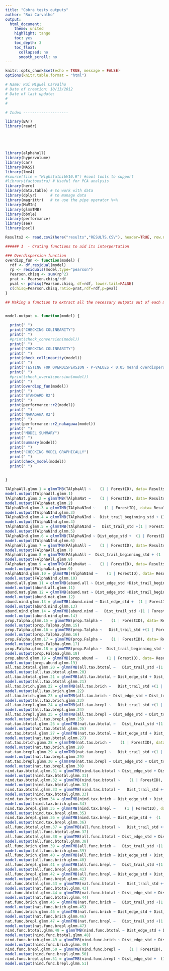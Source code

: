 ```yaml
---
title: "Cobra tests outputs"
author: "Rui Carvalho"
output:
  html_document:
    theme: united
    highlight: tango
    toc: yes
    toc_depth: 3
    toc_float:
      collapsed: no
      smooth_scroll: no
---
```



```r
knitr::opts_chunk$set(echo = TRUE, message = FALSE)
options(knitr.table.format = "html")

```



```r


# Name: Rui Miguel Carvalho
# Date of creation: 10/13/2012
# Date of last update: 
# 
# 

# Index --------------------

library(BAT)
library(readr)





library(alphahull)
library(hypervolume)
library(car)
library(MASS)
library(lme4)
#source(file = "HighstatLibV10.R") #cool tools to support
#library(factoextra) # Useful for PCA analysis
library(here)
library(data.table) # to work with data
library(dplyr)      # to manage data
library(magrittr)   # to use the pipe operator %>% 
library(MuMIn)
library(glmmTMB)
library(bbmle)
library(performance)
library(see)
library(pscl)

Results2 <- read.csv2(here("results","RESULTS.CSV"), header=TRUE, row.names = 1,  stringsAsFactors = T,sep = ",", dec = ".")

###### 1  - Crating functions to aid its interpertation

### Overdispersion function
overdisp_fun <- function(model) {
  rdf <- df.residual(model)
  rp <- residuals(model,type="pearson")
  Pearson.chisq <- sum(rp^2)
  prat <- Pearson.chisq/rdf
  pval <- pchisq(Pearson.chisq, df=rdf, lower.tail=FALSE)
  c(chisq=Pearson.chisq,ratio=prat,rdf=rdf,p=pval)
}

## Making a function to extract all the necessary outputs out of each model


model.output <- function(model) {
  
  print(" ")
  print("CHECKING COLINEARITY")
  print(" ")
  #print(check_conversion(model))
  print(" ")
  print("CHECKING COLINEARITY")
  print(" ")
  print(check_collinearity(model))
  print(" ")
  print("TESTING FOR OVERDISPERSION - P-VALUES < 0.05 meand overdispersion")
  print(" ")
  #print(check_overdispersion(model))
  print(" ")
  print(overdisp_fun(model))
  print(" ")
  print("STANDARD R2")
  print(" ")
  print(performance::r2(model))
  print(" ")
  print("NAKAGAWA R2")
  print(" ")
  print(performance::r2_nakagawa(model))
  print(" ")
  print("MODEL SUMMARY")
  print(" ")
  print(summary(model))
  print(" ")
  print("CHECKING MODEL GRAPHICALLY")
  print(" ")
  print(check_model(model))
  print(" ")

  
}

TAlphaAll.glmm.1 = glmmTMB(TAlphaAll ~    (1 | ForestID), data= Results2,family = "poisson") 
model.output(TAlphaAll.glmm.1)  
TAlphaNat.glmm.2 = glmmTMB(TAlphaNat ~    (1 | ForestID), data= Results2,family = "poisson") 
model.output(TAlphaNat.glmm.2)  
TAlphaNInd.glmm.3 = glmmTMB(TAlphaNInd ~    (1 | ForestID), data= Results2,family = "poisson") 
model.output(TAlphaNInd.glmm.3)  
TAlphaNInd.glmm.4 = glmmTMB(TAlphaNInd ~  Dist_trail_beginning_std + (1 | ForestID), data= Results2,family = "poisson") 
model.output(TAlphaNInd.glmm.4)  
TAlphaNInd.glmm.5 = glmmTMB(TAlphaNInd ~   Dist_trail_std +(1 | ForestID), data= Results2,family = "poisson") 
model.output(TAlphaNInd.glmm.5)  
TAlphaNInd.glmm.6 = glmmTMB(TAlphaNInd ~ Dist_edge_std +  (1 | ForestID), data= Results2,family = "poisson") 
model.output(TAlphaNInd.glmm.6)  
FAlphaAll.glmm.7 = glmmTMB(FAlphaAll ~    (1 | ForestID), data= Results2,family = "Gamma") 
model.output(FAlphaAll.glmm.7)  
FAlphaAll.glmm.8 = glmmTMB(FAlphaAll ~  Dist_trail_beginning_std + (1 | ForestID), data= Results2,family = "Gamma") 
model.output(FAlphaAll.glmm.8)  
FAlphaNat.glmm.9 = glmmTMB(FAlphaNat ~    (1 | ForestID), data= Results2,family = "Gamma") 
model.output(FAlphaNat.glmm.9)  
FAlphaNInd.glmm.10 = glmmTMB(FAlphaNInd ~    (1 | ForestID), data= Results2,family = "poisson") 
model.output(FAlphaNInd.glmm.10)  
abund.all.glmm.11 = glmmTMB(abund.all ~ Dist_edge_std +Dist_trail_beginning_std +Dist_trail_std +(1 | ForestID), data= Results2,family = "nbinom1") 
model.output(abund.all.glmm.11)  
abund.nat.glmm.12 = glmmTMB(abund.nat ~ Dist_edge_std +Dist_trail_beginning_std +Dist_trail_std +(1 | ForestID), data= Results2,family = "nbinom1") 
model.output(abund.nat.glmm.12)  
abund.nind.glmm.13 = glmmTMB(abund.nind ~ Dist_edge_std +  (1 | ForestID), data= Results2,family = "nbinom1") 
model.output(abund.nind.glmm.13)  
abund.nind.glmm.14 = glmmTMB(abund.nind ~   Dist_trail_std +(1 | ForestID), data= Results2,family = "nbinom1") 
model.output(abund.nind.glmm.14)  
prop.Talpha.glmm.15 = glmmTMB(prop.Talpha ~    (1 | ForestID), data= Results2,family = "beta_family") 
model.output(prop.Talpha.glmm.15)  
prop.Talpha.glmm.16 = glmmTMB(prop.Talpha ~   Dist_trail_std +(1 | ForestID), data= Results2,family = "beta_family") 
model.output(prop.Talpha.glmm.16)  
prop.Falpha.glmm.17 = glmmTMB(prop.Falpha ~    (1 | ForestID), data= Results2,family = "beta_family") 
model.output(prop.Falpha.glmm.17)  
prop.Falpha.glmm.18 = glmmTMB(prop.Falpha ~  Dist_trail_beginning_std + (1 | ForestID), data= Results2,family = "beta_family") 
model.output(prop.Falpha.glmm.18)  
prop.abund.glmm.19 = glmmTMB(prop.abund ~    (1 | ForestID), data= Results2,family = "beta_family") 
model.output(prop.abund.glmm.19)  
all.tax.btotal.glmm.20 = glmmTMB(all.tax.btotal ~   Dist_trail_std +(1 | ForestID), data= Results2,family = "beta_family") 
model.output(all.tax.btotal.glmm.20)  
all.tax.btotal.glmm.21 = glmmTMB(all.tax.btotal ~ Dist_edge_std + Dist_trail_std +(1 | ForestID), data= Results2,family = "beta_family") 
model.output(all.tax.btotal.glmm.21)  
all.tax.brich.glmm.22 = glmmTMB(all.tax.brich ~   Dist_trail_std +(1 | ForestID), data= Results2,family = "beta_family") 
model.output(all.tax.brich.glmm.22)  
all.tax.brich.glmm.23 = glmmTMB(all.tax.brich ~ Dist_edge_std + Dist_trail_std +(1 | ForestID), data= Results2,family = "beta_family") 
model.output(all.tax.brich.glmm.23)  
all.tax.brepl.glmm.24 = glmmTMB(all.tax.brepl ~   Dist_trail_std +(1 | ForestID), data= Results2,family = "beta_family") 
model.output(all.tax.brepl.glmm.24)  
all.tax.brepl.glmm.25 = glmmTMB(all.tax.brepl ~ Dist_edge_std + Dist_trail_std +(1 | ForestID), data= Results2,family = "beta_family") 
model.output(all.tax.brepl.glmm.25)  
nat.tax.btotal.glmm.26 = glmmTMB(nat.tax.btotal ~   Dist_trail_std +(1 | ForestID), data= Results2,family = "beta_family") 
model.output(nat.tax.btotal.glmm.26)  
nat.tax.btotal.glmm.27 = glmmTMB(nat.tax.btotal ~ Dist_edge_std + Dist_trail_std +(1 | ForestID), data= Results2,family = "beta_family") 
model.output(nat.tax.btotal.glmm.27)  
nat.tax.brich.glmm.28 = glmmTMB(nat.tax.brich ~    (1 | ForestID), data= Results2,family = "beta_family") 
model.output(nat.tax.brich.glmm.28)  
nat.tax.brepl.glmm.29 = glmmTMB(nat.tax.brepl ~   Dist_trail_std +(1 | ForestID), data= Results2,family = "beta_family") 
model.output(nat.tax.brepl.glmm.29)  
nat.tax.brepl.glmm.30 = glmmTMB(nat.tax.brepl ~ Dist_edge_std + Dist_trail_std +(1 | ForestID), data= Results2,family = "beta_family") 
model.output(nat.tax.brepl.glmm.30)  
nind.tax.btotal.glmm.31 = glmmTMB(nind.tax.btotal ~ Dist_edge_std + Dist_trail_std +(1 | ForestID), data= Results2,family = "beta_family") 
model.output(nind.tax.btotal.glmm.31)  
nind.tax.btotal.glmm.32 = glmmTMB(nind.tax.btotal ~    (1 | ForestID), data= Results2,family = "beta_family") 
model.output(nind.tax.btotal.glmm.32)  
nind.tax.btotal.glmm.33 = glmmTMB(nind.tax.btotal ~   Dist_trail_std +(1 | ForestID), data= Results2,family = "beta_family") 
model.output(nind.tax.btotal.glmm.33)  
nind.tax.brich.glmm.34 = glmmTMB(nind.tax.brich ~ Dist_edge_std + Dist_trail_std +(1 | ForestID), data= Results2,family = "beta_family") 
model.output(nind.tax.brich.glmm.34)  
nind.tax.brepl.glmm.35 = glmmTMB(nind.tax.brepl ~    (1 | ForestID), data= Results2,family = "beta_family") 
model.output(nind.tax.brepl.glmm.35)  
nind.tax.brepl.glmm.36 = glmmTMB(nind.tax.brepl ~ Dist_edge_std +  (1 | ForestID), data= Results2,family = "beta_family") 
model.output(nind.tax.brepl.glmm.36)  
all.func.btotal.glmm.37 = glmmTMB(all.func.btotal ~   Dist_trail_std +(1 | ForestID), data= Results2,family = "beta_family") 
model.output(all.func.btotal.glmm.37)  
all.func.btotal.glmm.38 = glmmTMB(all.func.btotal ~ Dist_edge_std + Dist_trail_std +(1 | ForestID), data= Results2,family = "beta_family") 
model.output(all.func.btotal.glmm.38)  
all.func.brich.glmm.39 = glmmTMB(all.func.brich ~   Dist_trail_std +(1 | ForestID), data= Results2,family = "beta_family") 
model.output(all.func.brich.glmm.39)  
all.func.brich.glmm.40 = glmmTMB(all.func.brich ~ Dist_edge_std + Dist_trail_std +(1 | ForestID), data= Results2,family = "beta_family") 
model.output(all.func.brich.glmm.40)  
all.func.brepl.glmm.41 = glmmTMB(all.func.brepl ~   Dist_trail_std +(1 | ForestID), data= Results2,family = "beta_family") 
model.output(all.func.brepl.glmm.41)  
all.func.brepl.glmm.42 = glmmTMB(all.func.brepl ~ Dist_edge_std + Dist_trail_std +(1 | ForestID), data= Results2,family = "beta_family") 
model.output(all.func.brepl.glmm.42)  
nat.func.btotal.glmm.43 = glmmTMB(nat.func.btotal ~   Dist_trail_std +(1 | ForestID), data= Results2,family = "beta_family") 
model.output(nat.func.btotal.glmm.43)  
nat.func.btotal.glmm.44 = glmmTMB(nat.func.btotal ~ Dist_edge_std + Dist_trail_std +(1 | ForestID), data= Results2,family = "beta_family") 
model.output(nat.func.btotal.glmm.44)  
nat.func.brich.glmm.45 = glmmTMB(nat.func.brich ~   Dist_trail_std +(1 | ForestID), data= Results2,family = "beta_family") 
model.output(nat.func.brich.glmm.45)  
nat.func.brich.glmm.46 = glmmTMB(nat.func.brich ~ Dist_edge_std + Dist_trail_std +(1 | ForestID), data= Results2,family = "beta_family") 
model.output(nat.func.brich.glmm.46)  
nat.func.brepl.glmm.47 = glmmTMB(nat.func.brepl ~   Dist_trail_std +(1 | ForestID), data= Results2,family = "beta_family") 
model.output(nat.func.brepl.glmm.47)  
nind.func.btotal.glmm.48 = glmmTMB(nind.func.btotal ~ Dist_edge_std + Dist_trail_std +(1 | ForestID), data= Results2,family = "beta_family") 
model.output(nind.func.btotal.glmm.48)  
nind.func.brich.glmm.49 = glmmTMB(nind.func.brich ~ Dist_edge_std + Dist_trail_std +(1 | ForestID), data= Results2,family = "beta_family") 
model.output(nind.func.brich.glmm.49)  
nind.func.brepl.glmm.50 = glmmTMB(nind.func.brepl ~    (1 | ForestID), data= Results2,family = "beta_family") 
model.output(nind.func.brepl.glmm.50)  
nind.func.brepl.glmm.51 = glmmTMB(nind.func.brepl ~ Dist_edge_std +  (1 | ForestID), data= Results2,family = "beta_family") 
model.output(nind.func.brepl.glmm.51)  
```



